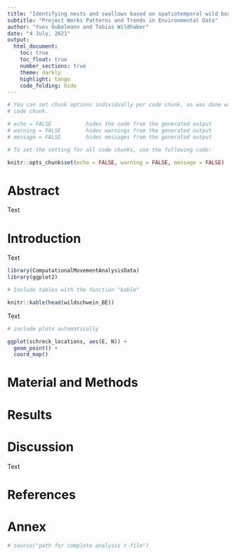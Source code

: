 ```yaml
---
title: "Identifying nests and swallows based on spatiotemporal wild boar data."
subtitle: "Project Works Patterns and Trends in Environmental Data"
author: "Yves Gubelmann and Tobias Wildhaber"
date: "4 July, 2021"
output: 
  html_document:
    toc: true
    toc_float: true
    number_sections: true
    theme: darkly
    highlight: tango
    code_folding: hide
---
```


<!-- You can add  your R Code with Code chunks-->

```r

# You can set chunk options individually per code chunk, as was done with this
# code chunk.

# echo = FALSE           hides the code from the generated output
# warning = FALSE        hides warnings from the generated output
# message = FALSE        hides messages from the generated output

# To set the setting for all code chunks, use the following code:

knitr::opts_chunk$set(echo = FALSE, warning = FALSE, message = FALSE)

```

# Abstract

<!-- the following is just a placeholder text, remove it!-->

Text

# Introduction

<!-- the following is just a placeholder text, remove it!-->

Text

```r
library(ComputationalMovementAnalysisData)
library(ggplot2)

# Include tables with the function "kable"

knitr::kable(head(wildschwein_BE))
```

<!-- the following is just a placeholder text, remove it!-->

Text

```r
# include plots automatically

ggplot(schreck_locations, aes(E, N)) +
  geom_point() +
  coord_map()

```

# Material and Methods

<!-- the following is just a placeholder text, remove it!-->

# Results

<!-- the following is just a placeholder text, remove it!-->


# Discussion

<!-- the following is just a placeholder text, remove it!-->

Text

# References

# Annex

```r

# source("path for complete analysis r-file")

```

